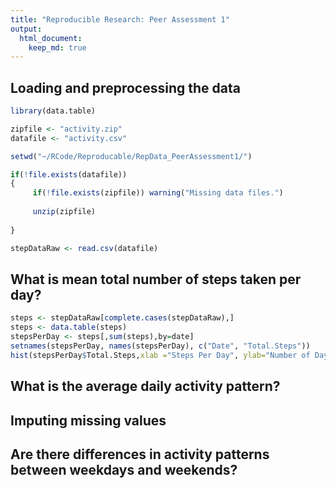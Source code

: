```yaml
---
title: "Reproducible Research: Peer Assessment 1"
output: 
  html_document:
    keep_md: true
---
```



## Loading and preprocessing the data

```r
library(data.table)

zipfile <- "activity.zip"
datafile <- "activity.csv"

setwd("~/RCode/Reproducable/RepData_PeerAssessment1/")

if(!file.exists(datafile))
{
     if(!file.exists(zipfile)) warning("Missing data files.")
     
     unzip(zipfile)
          
}

stepDataRaw <- read.csv(datafile)

```

## What is mean total number of steps taken per day?

```r
steps <- stepDataRaw[complete.cases(stepDataRaw),]
steps <- data.table(steps)
stepsPerDay <- steps[,sum(steps),by=date]
setnames(stepsPerDay, names(stepsPerDay), c("Date", "Total.Steps"))
hist(stepsPerDay$Total.Steps,xlab ="Steps Per Day", ylab="Number of Days")
```

## What is the average daily activity pattern?



## Imputing missing values



## Are there differences in activity patterns between weekdays and weekends?

